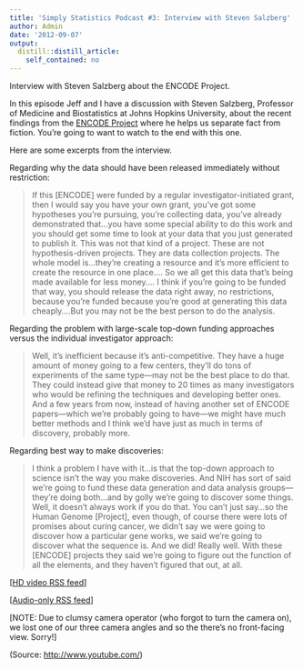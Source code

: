 ```yaml
---
title: 'Simply Statistics Podcast #3: Interview with Steven Salzberg'
author: Admin
date: '2012-09-07'
output:
  distill::distill_article:
    self_contained: no
---
```


Interview with Steven Salzberg about the ENCODE Project.

In this episode Jeff and I have a discussion with Steven Salzberg, Professor of Medicine and Biostatistics at Johns Hopkins University, about the recent findings from the <a href="http://www.genome.gov/10005107" target="_blank">ENCODE Project</a> where he helps us separate fact from fiction. You’re going to want to watch to the end with this one.

Here are some excerpts from the interview.

Regarding why the data should have been released immediately without restriction:

> If this [ENCODE] were funded by a regular investigator-initiated grant, then I would say you have your own grant, you’ve got some hypotheses you’re pursuing, you’re collecting data, you’ve already demonstrated that…you have some special ability to do this work and you should get some time to look at your data that you just generated to publish it. This was not that kind of a project. These are not hypothesis-driven projects. They are data collection projects. The whole model is…they’re creating a resource and it’s more efficient to create the resource in one place…. So we all get this data that’s being made available for less money…. I think if you’re going to be funded that way, you should release the data right away, no restrictions, because you’re funded because you’re good at generating this data cheaply….But you may not be the best person to do the analysis.

Regarding the problem with large-scale top-down funding approaches versus the individual investigator approach:

> Well, it’s inefficient because it’s anti-competitive. They have a huge amount of money going to a few centers, they’ll do tons of experiments of the same type—may not be the best place to do that. They could instead give that money to 20 times as many investigators who would be refining the techniques and developing better ones. And a few years from now, instead of having another set of ENCODE papers—which we’re probably going to have—we might have much better methods and I think we’d have just as much in terms of discovery, probably more.

Regarding best way to make discoveries:

> I think a problem I have with it…is that the top-down approach to science isn’t the way you make discoveries. And NIH has sort of said we’re going to fund these data generation and data analysis groups—they’re doing both…and by golly we’re going to discover some things. Well, it doesn’t always work if you do that. You can’t just say…so the Human Genome [Project], even though, of course there were lots of promises about curing cancer, we didn’t say we were going to discover how a particular gene works, we said we’re going to discover what the sequence is. And we did! Really well. With these [ENCODE] projects they said we’re going to figure out the function of all the elements, and they haven’t figured that out, at all.

[<a href="http://www.biostat.jhsph.edu/~rpeng/podcast/simplystatistics_HDvideo.xml" target="_blank">HD video RSS feed</a>]

[<a href="http://www.biostat.jhsph.edu/~rpeng/podcast/simplystatistics_audio.xml" target="_blank">Audio-only RSS feed</a>]

[NOTE: Due to clumsy camera operator (who forgot to turn the camera on), we lost one of our three camera angles and so the there’s no front-facing view. Sorry!]

<div class="attribution">
  (<span>Source:</span> <a href="http://www.youtube.com/">http://www.youtube.com/</a>)
</div>
